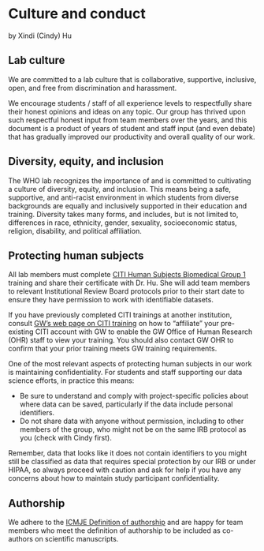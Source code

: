 # Culture and conduct

by Xindi (Cindy) Hu

## Lab culture

We are committed to a lab culture that is collaborative, supportive, inclusive, open, and free from discrimination and harassment. 

We encourage students / staff of all experience levels to respectfully share their honest opinions and ideas on any topic. Our group has thrived upon such respectful honest input from team members over the years, and this document is a product of years of student and staff input (and even debate) that has gradually improved our productivity and overall quality of our work. 

## Diversity, equity, and inclusion

The WHO lab recognizes the importance of and is committed to cultivating a culture of diversity, equity, and inclusion. This means being a safe, supportive, and anti-racist environment in which students from diverse backgrounds are equally and inclusively supported in their education and training. Diversity takes many forms, and includes, but is not limited to, differences in race, ethnicity, gender, sexuality, socioeconomic status, religion, disability, and political affiliation. 

## Protecting human subjects

All lab members must complete [CITI Human Subjects Biomedical Group 1](https://researchcompliance.stanford.edu/panels/hs/forms/training/citi) training and share their certificate with Dr. Hu. She will add team members to relevant Institutional Review Board protocols prior to their start date to ensure they have permission to work with identifiable datasets. 

If you have previously completed CITI trainings at another institution, consult [GW's web page on CITI training](https://humanresearch.gwu.edu/collaborative-irb-training-initiative-citi) on how to "affiliate" your pre-existing CITI account with GW to enable the GW Office of Human Research (OHR) staff to view your training. You should also contact GW OHR to confirm that your prior training meets GW training requirements.

One of the most relevant aspects of protecting human subjects in our work is maintaining confidentiality. For students and staff supporting our data science efforts, in practice this means: 

- Be sure to understand and comply with project-specific policies about where data can be saved, particularly if the data include personal identifiers.
- Do not share data with anyone without permission, including to other members of the group, who might not be on the same IRB protocol as you (check with Cindy first).

Remember, data that looks like it does not contain identifiers to you might still be classified as data that requires special protection by our IRB or under HIPAA, so always proceed with caution and ask for help if you have any concerns about how to maintain study participant confidentiality. 

## Authorship

We adhere to the [ICMJE Definition of authorship](http://www.icmje.org/recommendations/browse/roles-and-responsibilities/defining-the-role-of-authors-and-contributors.html) and are happy for team members who meet the definition of authorship to be included as co-authors on scientific manuscripts.
